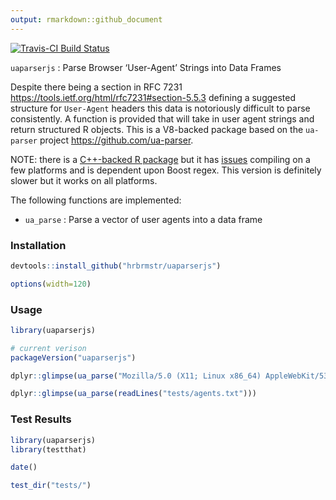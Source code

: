 ```yaml
---
output: rmarkdown::github_document
---
```

[![Travis-CI Build Status](https://travis-ci.org/hrbrmstr/uaparserjs.svg?branch=master)](https://travis-ci.org/hrbrmstr/uaparserjs)

`uaparserjs` : Parse Browser 'User-Agent' Strings into Data Frames

Despite there being a section in RFC 7231 <https://tools.ietf.org/html/rfc7231#section-5.5.3> defining a suggested structure for `User-Agent` headers this data is notoriously difficult to parse consistently. A function is provided that will take in user agent strings and return structured R objects. This is a V8-backed package based on the `ua-parser` project <https://github.com/ua-parser>.

NOTE: there is a [C++-backed R package](https://github.com/ua-parser/uap-r) but it has [issues](https://github.com/ua-parser/uap-r/issues) compiling on a few platforms and is dependent upon Boost regex. This version is definitely slower but it works on all platforms.

The following functions are implemented:

- `ua_parse` : Parse a vector of user agents into a data frame

### Installation

```r
devtools::install_github("hrbrmstr/uaparserjs")
```

```r
options(width=120)
```

### Usage

```r
library(uaparserjs)

# current verison
packageVersion("uaparserjs")

dplyr::glimpse(ua_parse("Mozilla/5.0 (X11; Linux x86_64) AppleWebKit/535.2 (KHTML, like Gecko) Ubuntu/11.10 Chromium/15.0.874.106 Chrome/15.0.874.106 Safari/535.2"))

dplyr::glimpse(ua_parse(readLines("tests/agents.txt")))

```

### Test Results

```r
library(uaparserjs)
library(testthat)

date()

test_dir("tests/")
```

